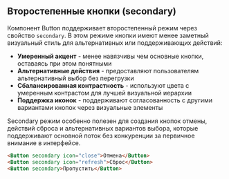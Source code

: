 ## Второстепенные кнопки (secondary)

Компонент Button поддерживает второстепенный режим через свойство `secondary`. В этом режиме кнопки имеют менее заметный визуальный стиль для альтернативных или поддерживающих действий:

- **Умеренный акцент** - менее навязчивы чем основные кнопки, оставаясь при этом понятными
- **Альтернативные действия** - предоставляют пользователям альтернативный выбор без перегрузки
- **Сбалансированная контрастность** - используют цвета с умеренным контрастом для лучшей визуальной иерархии
- **Поддержка иконок** - поддерживают согласованность с другими вариантами кнопок через визуальные элементы

Secondary режим особенно полезен для создания кнопок отмены, действий сброса и альтернативных вариантов выбора, которые поддерживают основной поток без конкуренции за первичное внимание в интерфейсе.

```html
<Button secondary icon="close">Отмена</Button>
<Button secondary icon="refresh">Сброс</Button>
<Button secondary>Пропустить</Button>
```

